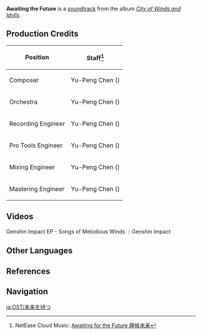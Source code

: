 {{Soundtrack Infobox
|title          =
|image          = City of Winds and Idylls.png
|album          = City of Winds and Idylls
|disc           = 2
|number         = 43
|featured       =
|featured2      =
|featured3      =
|featured_disc  =
|featured_disc2 =
|featured_disc3 =
|youtube_id     = aeEkatw2Heg
|youtube_time   = 1250
|spotify_id     = 7gFH1zV5fQubGEUojtNmmC
|played_in      = Mondstadt; Emerald Peak
|during         = [[Mondstadt]] (Night), [[Emerald Peak]] (Night)
|domain         =
|previous       = The Horizon
|next           = Moonlit Wilderness
}}
'''Awaiting the Future''' is a [[soundtrack]] from the album ''[[City of Winds and Idylls]]''.

==Production Credits==
{| class="wikitable" style="text-align:left; height:0.5em"
! Position
! Staff<ref>NetEase Cloud Music: [https://music.163.com/#/song?id=1481390658 Awaiting for the Future 静候未来]</ref>
|-
! Composer
| Yu-Peng Chen ({{zh|陈致逸}})
|-
! Orchestra
| Yu-Peng Chen ({{zh|陈致逸}})
|-
! Recording Engineer
| Yu-Peng Chen ({{zh|陈致逸}})
|-
! Pro Tools Engineer
| Yu-Peng Chen ({{zh|陈致逸}})
|-
! Mixing Engineer
| Yu-Peng Chen ({{zh|陈致逸}})
|-
! Mastering Engineer
| Yu-Peng Chen ({{zh|陈致逸}})
|}

==Videos==
<gallery>
Genshin Impact EP - Songs of Melodious Winds ｜Genshin Impact
</gallery>

==Other Languages==
{{Other Languages
|en      = Awaiting the Future
|zhs     = 静候未来
|zhs_rm  = Jìnghòu Wèilái
|zht     = 靜候未來
|zht_rm  = Jìnghòu Wèilái
|zh_tl   = Waiting Quietly For the Future
|ja      = 未来を待つ
|ja_rm   = Mirai wo Matsu
|ja_tl   = Waiting For the Future
|tr      = 
|tr_tl   = 
|it      = 
|it_tl   = 
}}

==References==
{{Reflist}}

==Navigation==
{{Soundtrack Navbox|City of Winds and Idylls}}

[[ja:OST/未来を待つ]]